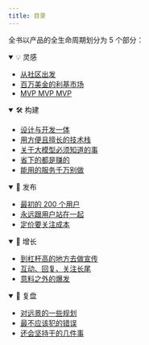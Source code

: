 ```yaml
---
title: 目录
---
```


全书以产品的全生命周期划分为 5 个部分：

<details open>
  <summary>💡 灵感</summary>

  * [从社区出发](https://book.hardhacker.com/idea/community)
  * [百万美金的利基市场](https://book.hardhacker.com/idea/millions)
  * [MVP MVP MVP](https://book.hardhacker.com/idea/mvp)
</details>
<details open>
  <summary>🛠 构建</summary>

  * [设计与开发一体](https://book.hardhacker.com/build/design)
  * [用方便且擅长的技术栈](https://book.hardhacker.com/build/buildstack)
  * [关于大模型必须知道的事](https://book.hardhacker.com/build/llm)
  * [省下的都是赚的](https://book.hardhacker.com/build/saving)
  * [能用的服务千万别做](https://book.hardhacker.com/build/services)
</details>
<details open>
  <summary>🚀 发布</summary>

  * [最初的 200 个用户](https://book.hardhacker.com/launch/acquire)
  * [永远跟用户站在一起](https://book.hardhacker.com/launch/feedback)
  * [定价要关注成本](https://book.hardhacker.com/launch/pricing)
</details>
<details open>
  <summary>💸 增长</summary>

  * [到杠杆高的地方去做宣传](https://book.hardhacker.com/grow/strategy)
  * [互动、回复、关注长尾](https://book.hardhacker.com/grow/tactics)
  * [意料之外的爆发](https://book.hardhacker.com/grow/monetize)
</details>
<details open>
  <summary>🤔 复盘</summary>

  * [对远景的一些规划](https://book.hardhacker.com/review/future)
  * [最不应该犯的错误](https://book.hardhacker.com/review/fault)
  * [还会坚持干的几件事](https://book.hardhacker.com/review/learn)
</details>
